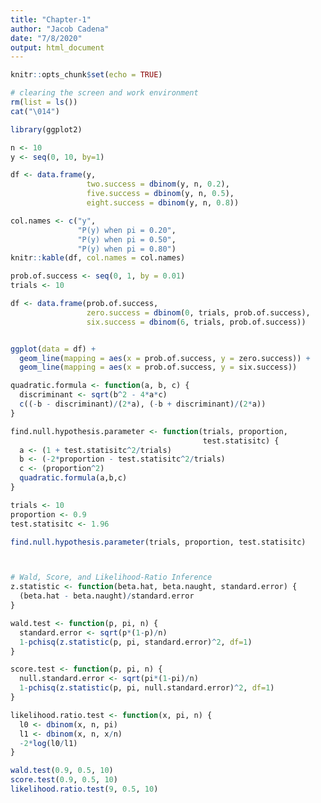 ```yaml
---
title: "Chapter-1"
author: "Jacob Cadena"
date: "7/8/2020"
output: html_document
---
```


```r
knitr::opts_chunk$set(echo = TRUE)
```

```r
# clearing the screen and work environment
rm(list = ls())
cat("\014")

library(ggplot2)
```


```r

n <- 10
y <- seq(0, 10, by=1)

df <- data.frame(y,
                 two.success = dbinom(y, n, 0.2),
                 five.success = dbinom(y, n, 0.5),
                 eight.success = dbinom(y, n, 0.8))

col.names <- c("y", 
               "P(y) when pi = 0.20", 
               "P(y) when pi = 0.50",
               "P(y) when pi = 0.80")
knitr::kable(df, col.names = col.names)
```

```r

prob.of.success <- seq(0, 1, by = 0.01)
trials <- 10

df <- data.frame(prob.of.success,
                 zero.success = dbinom(0, trials, prob.of.success),
                 six.success = dbinom(6, trials, prob.of.success))


ggplot(data = df) + 
  geom_line(mapping = aes(x = prob.of.success, y = zero.success)) + 
  geom_line(mapping = aes(x = prob.of.success, y = six.success))

quadratic.formula <- function(a, b, c) {
  discriminant <- sqrt(b^2 - 4*a*c)
  c((-b - discriminant)/(2*a), (-b + discriminant)/(2*a))
}

find.null.hypothesis.parameter <- function(trials, proportion, 
                                           test.statisitc) {
  a <- (1 + test.statisitc^2/trials)
  b <- (-2*proportion - test.statisitc^2/trials)
  c <- (proportion^2)
  quadratic.formula(a,b,c)
}

trials <- 10
proportion <- 0.9 
test.statisitc <- 1.96

find.null.hypothesis.parameter(trials, proportion, test.statisitc)



# Wald, Score, and Likelihood-Ratio Inference
z.statistic <- function(beta.hat, beta.naught, standard.error) { 
  (beta.hat - beta.naught)/standard.error 
}

wald.test <- function(p, pi, n) { 
  standard.error <- sqrt(p*(1-p)/n) 
  1-pchisq(z.statistic(p, pi, standard.error)^2, df=1)
}

score.test <- function(p, pi, n) {
  null.standard.error <- sqrt(pi*(1-pi)/n)
  1-pchisq(z.statistic(p, pi, null.standard.error)^2, df=1)
}

likelihood.ratio.test <- function(x, pi, n) {
  l0 <- dbinom(x, n, pi)
  l1 <- dbinom(x, n, x/n)
  -2*log(l0/l1)
}

wald.test(0.9, 0.5, 10)
score.test(0.9, 0.5, 10)
likelihood.ratio.test(9, 0.5, 10)
```




